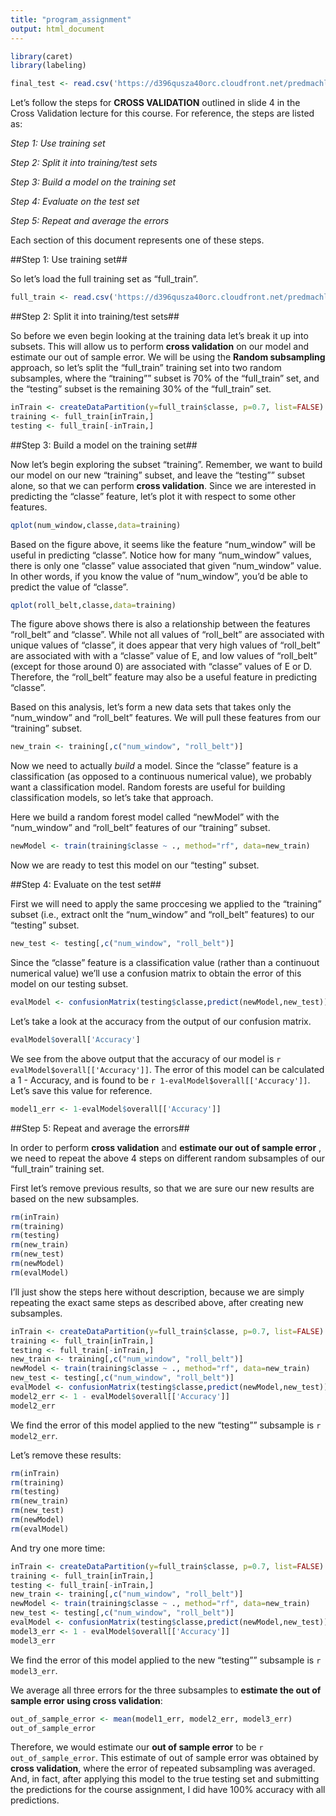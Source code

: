 ```yaml
---
title: "program_assignment"
output: html_document
---
```


```r
library(caret)
library(labeling)
```

```r
final_test <- read.csv('https://d396qusza40orc.cloudfront.net/predmachlearn/pml-testing.csv')
```

Let's follow the steps for **CROSS VALIDATION** outlined in slide 4 in the Cross Validation lecture for this course.  For reference, the steps are listed as:

*Step 1: Use training set*

*Step 2: Split it into training/test sets*

*Step 3: Build a model on the training set*

*Step 4: Evaluate on the test set*

*Step 5: Repeat and average the errors*

Each section of this document represents one of these steps.

##Step 1: Use training set##

So let's load the full training set as "full_train".  

```r
full_train <- read.csv('https://d396qusza40orc.cloudfront.net/predmachlearn/pml-training.csv')
```


##Step 2: Split it into training/test sets##

So before we even begin looking at the training data let's break it up into subsets.  This will allow us to perform **cross validation** on our model and estimate our out of sample error.  We will be using the **Random subsampling** approach, so let's split the "full_train" training set into two random subsamples, where the "training"" subset is 70% of the "full_train" set, and the "testing" subset is the remaining 30% of the "full_train" set.
```r
inTrain <- createDataPartition(y=full_train$classe, p=0.7, list=FALSE)
training <- full_train[inTrain,]
testing <- full_train[-inTrain,]
```


##Step 3: Build a model on the training set##

Now let's begin exploring the subset "training".  Remember, we want to build our model on our new "training" subset, and leave the "testing"" subset alone, so that we can perform **cross validation**.  Since we are interested in predicting the "classe" feature, let's plot it with respect to some other features.

```r
qplot(num_window,classe,data=training)
```

Based on the figure above, it seems like the feature "num_window" will be useful in predicting "classe".  Notice how for many "num_window" values, there is only one "classe" value associated that given "num_window" value.  In other words, if you know the value of "num_window", you'd be able to predict the value of "classe".

```r
qplot(roll_belt,classe,data=training)
```

The figure above shows there is also a relationship between the features "roll_belt" and "classe".  While not all values of "roll_belt" are associated with unique values of "classe", it does appear that very high values of "roll_belt" are associated with with a "classe" value of E, and low values of "roll_belt" (except for those around 0) are associated with "classe" values of E or D.  Therefore, the "roll_belt" feature may also be a useful feature in predicting "classe".


Based on this analysis, let's form a new data sets that takes only the "num_window" and "roll_belt" features.  We will pull these features from our "training" subset.

```r
new_train <- training[,c("num_window", "roll_belt")]
```

Now we need to actually *build* a model.  Since the "classe" feature is a classification (as opposed to a continuous numerical value), we probably want a classification model.  Random forests are useful for building classification models, so let's take that approach.

Here we build a random forest model called "newModel" with the "num_window" and "roll_belt" features of our "training" subset.

```r
newModel <- train(training$classe ~ ., method="rf", data=new_train)
```

Now we are ready to test this model on our "testing" subset.

##Step 4: Evaluate on the test set##

First we will need to apply the same proccesing we applied to the "training" subset (i.e., extract onlt the "num_window" and "roll_belt" features) to our "testing" subset.

```r
new_test <- testing[,c("num_window", "roll_belt")]
```

Since the "classe" feature is a classification value (rather than a continuout numerical value) we'll use a confusion matrix to obtain the error of this model on our testing subset.

```r
evalModel <- confusionMatrix(testing$classe,predict(newModel,new_test))
```

Let's take a look at the accuracy from the output of our confusion matrix.

```r
evalModel$overall['Accuracy']
```

We see from the above output that the accuracy of our model is `r evalModel$overall[['Accuracy']]`.  The error of this model can be calculated a 1 - Accuracy, and is found to be `r 1-evalModel$overall[['Accuracy']]`.  Let's save this value for reference.

```r
model1_err <- 1-evalModel$overall[['Accuracy']]
```

##Step 5: Repeat and average the errors##

In order to perform **cross validation** and **estimate our out of sample error** , we need to repeat the above 4 steps on different random subsamples of our "full_train" training set.  

First let's remove previous results, so that we are sure our new results are based on the new subsamples.

```r
rm(inTrain)
rm(training)
rm(testing)
rm(new_train)
rm(new_test)
rm(newModel)
rm(evalModel)
```
I'll just show the steps here without description, because we are simply repeating the exact same steps as described above, after creating new subsamples.

```r
inTrain <- createDataPartition(y=full_train$classe, p=0.7, list=FALSE)
training <- full_train[inTrain,]
testing <- full_train[-inTrain,]
new_train <- training[,c("num_window", "roll_belt")]
newModel <- train(training$classe ~ ., method="rf", data=new_train)
new_test <- testing[,c("num_window", "roll_belt")]
evalModel <- confusionMatrix(testing$classe,predict(newModel,new_test))
model2_err <- 1 - evalModel$overall[['Accuracy']]
model2_err
```

We find the error of this model applied to the new "testing"" subsample is `r model2_err`.

Let's remove these results:

```r
rm(inTrain)
rm(training)
rm(testing)
rm(new_train)
rm(new_test)
rm(newModel)
rm(evalModel)
```

And try one more time:
```r
inTrain <- createDataPartition(y=full_train$classe, p=0.7, list=FALSE)
training <- full_train[inTrain,]
testing <- full_train[-inTrain,]
new_train <- training[,c("num_window", "roll_belt")]
newModel <- train(training$classe ~ ., method="rf", data=new_train)
new_test <- testing[,c("num_window", "roll_belt")]
evalModel <- confusionMatrix(testing$classe,predict(newModel,new_test))
model3_err <- 1 - evalModel$overall[['Accuracy']]
model3_err
```

We find the error of this model applied to the new "testing"" subsample is `r model3_err`.  


We average all three errors for the three subsamples to **estimate the out of sample error using cross validation**:

```r
out_of_sample_error <- mean(model1_err, model2_err, model3_err)
out_of_sample_error
```

Therefore, we would estimate our **out of sample error** to be `r out_of_sample_error`.  This estimate of out of sample error was obtained by **cross validation**, where the error of repeated subsampling was averaged.  And, in fact, after applying this model to the true testing set and submitting the predictions for the course assignment, I did have 100% accuracy with all predictions.






